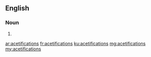 ==English==

===Noun===
{{head|en}}

# {{plural of|acetification}}

[[ar:acetifications]]
[[fr:acetifications]]
[[ku:acetifications]]
[[mg:acetifications]]
[[my:acetifications]]